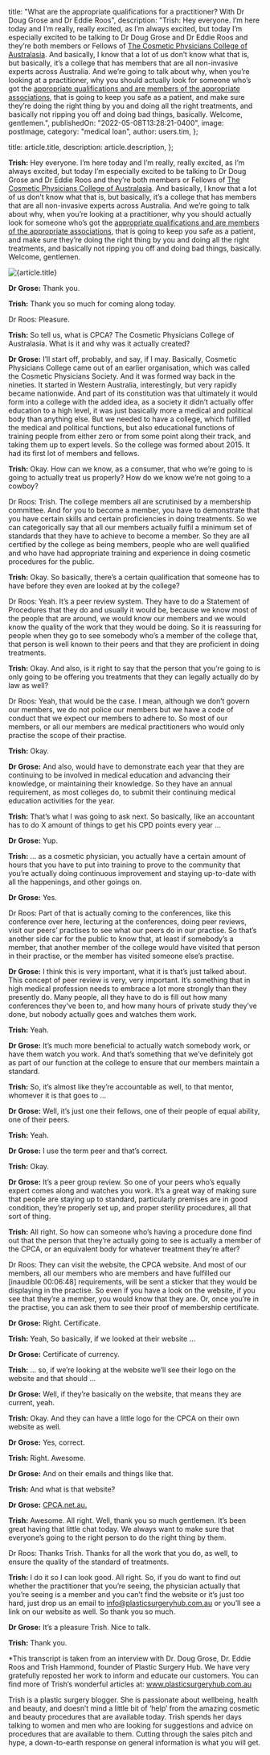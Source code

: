 
  title:
    "What are the appropriate qualifications for a practitioner? With Dr Doug Grose and Dr Eddie Roos",
  description:
    "Trish: Hey everyone. I’m here today and I’m really, really excited, as I’m always excited, but today I’m especially excited to be talking to Dr Doug Grose and Dr Eddie Roos and they’re both members or Fellows of [The Cosmetic Physicians College of Australasia](http://www.cpca.net.au/). And basically, I know that a lot of us don’t know what that is, but basically, it’s a college that has members that are all non-invasive experts across Australia. And we’re going to talk about why, when you’re looking at a practitioner, why you should actually look for someone who’s got the [appropriate qualifications and are members of the appropriate associations](https://www.plasticsurgeryhub.com.au/professional-qualifications-associations-memberships/), that is going to keep you safe as a patient, and make sure they’re doing the right thing by you and doing all the right treatments, and basically not ripping you off and doing bad things, basically. Welcome, gentlemen.",
  publishedOn: "2022-05-08T13:28:21-0400",
  image: postImage,
  category: "medical loan",
  author: users.tim,
};

  title: article.title,
  description: article.description,
};


**Trish:** Hey everyone. I’m here today and I’m really, really excited, as I’m always excited, but today I’m especially excited to be talking to Dr Doug Grose and Dr Eddie Roos and they’re both members or Fellows of [The Cosmetic Physicians College of Australasia](http://www.cpca.net.au/). And basically, I know that a lot of us don’t know what that is, but basically, it’s a college that has members that are all non-invasive experts across Australia. And we’re going to talk about why, when you’re looking at a practitioner, why you should actually look for someone who’s got the [appropriate qualifications and are members of the appropriate associations](https://www.plasticsurgeryhub.com.au/professional-qualifications-associations-memberships/), that is going to keep you safe as a patient, and make sure they’re doing the right thing by you and doing all the right treatments, and basically not ripping you off and doing bad things, basically. Welcome, gentlemen.

<Image src={postImage} alt={article.title} />

**Dr Grose:** Thank you.

**Trish:** Thank you so much for coming along today.

Dr Roos: Pleasure.

**Trish:** So tell us, what is CPCA? The Cosmetic Physicians College of Australasia. What is it and why was it actually created?

**Dr Grose:** I’ll start off, probably, and say, if I may. Basically, Cosmetic Physicians College came out of an earlier organisation, which was called the Cosmetic Physicians Society. And it was formed way back in the nineties. It started in Western Australia, interestingly, but very rapidly became nationwide. And part of its constitution was that ultimately it would form into a college with the added idea, as a society it didn’t actually offer education to a high level, it was just basically more a medical and political body than anything else. But we needed to have a college, which fulfilled the medical and political functions, but also educational functions of training people from either zero or from some point along their track, and taking them up to expert levels. So the college was formed about 2015. It had its first lot of members and fellows.

**Trish:** Okay. How can we know, as a consumer, that who we’re going to is going to actually treat us properly? How do we know we’re not going to a cowboy?

Dr Roos: Trish. The college members all are scrutinised by a membership committee. And for you to become a member, you have to demonstrate that you have certain skills and certain proficiencies in doing treatments. So we can categorically say that all our members actually fulfil a minimum set of standards that they have to achieve to become a member. So they are all certified by the college as being members, people who are well qualified and who have had appropriate training and experience in doing cosmetic procedures for the public.

**Trish:** Okay. So basically, there’s a certain qualification that someone has to have before they even are looked at by the college?

Dr Roos: Yeah. It’s a peer review system. They have to do a Statement of Procedures that they do and usually it would be, because we know most of the people that are around, we would know our members and we would know the quality of the work that they would be doing. So it is reassuring for people when they go to see somebody who’s a member of the college that, that person is well known to their peers and that they are proficient in doing treatments.

**Trish:** Okay. And also, is it right to say that the person that you’re going to is only going to be offering you treatments that they can legally actually do by law as well?

Dr Roos: Yeah, that would be the case. I mean, although we don’t govern our members, we do not police our members but we have a code of conduct that we expect our members to adhere to. So most of our members, or all our members are medical practitioners who would only practise the scope of their practise.

**Trish:** Okay.

**Dr Grose:** And also, would have to demonstrate each year that they are continuing to be involved in medical education and advancing their knowledge, or maintaining their knowledge. So they have an annual requirement, as most colleges do, to submit their continuing medical education activities for the year.

**Trish:** That’s what I was going to ask next. So basically, like an accountant has to do X amount of things to get his CPD points every year …

**Dr Grose:** Yup.

**Trish:** … as a cosmetic physician, you actually have a certain amount of hours that you have to put into training to prove to the community that you’re actually doing continuous improvement and staying up-to-date with all the happenings, and other goings on.

**Dr Grose:** Yes.

Dr Roos: Part of that is actually coming to the conferences, like this conference over here, lecturing at the conferences, doing peer reviews, visit our peers’ practises to see what our peers do in our practise. So that’s another side car for the public to know that, at least if somebody’s a member, that another member of the college would have visited that person in their practise, or the member has visited someone else’s practise.

**Dr Grose:** I think this is very important, what it is that’s just talked about. This concept of peer review is very, very important. It’s something that in high medical profession needs to embrace a lot more strongly than they presently do. Many people, all they have to do is fill out how many conferences they’ve been to, and how many hours of private study they’ve done, but nobody actually goes and watches them work.

**Trish:** Yeah.

**Dr Grose:** It’s much more beneficial to actually watch somebody work, or have them watch you work. And that’s something that we’ve definitely got as part of our function at the college to ensure that our members maintain a standard.

**Trish:** So, it’s almost like they’re accountable as well, to that mentor, whomever it is that goes to …

**Dr Grose:** Well, it’s just one their fellows, one of their people of equal ability, one of their peers.

**Trish:** Yeah.

**Dr Grose:** I use the term peer and that’s correct.

**Trish:** Okay.

**Dr Grose:** It’s a peer group review. So one of your peers who’s equally expert comes along and watches you work. It’s a great way of making sure that people are staying up to standard, particularly premises are in good condition, they’re properly set up, and proper sterility procedures, all that sort of thing.

**Trish:** All right. So how can someone who’s having a procedure done find out that the person that they’re actually going to see is actually a member of the CPCA, or an equivalent body for whatever treatment they’re after?

Dr Roos: They can visit the website, the CPCA website. And most of our members, all our members who are members and have fulfilled our [inaudible 00:06:48] requirements, will be sent a sticker that they would be displaying in the practise. So even if you have a look on the website, if you see that they’re a member, you would know that they are. Or, once you’re in the practise, you can ask them to see their proof of membership certificate.

**Dr Grose:** Right. Certificate.

**Trish:** Yeah, So basically, if we looked at their website …

**Dr Grose:** Certificate of currency.

**Trish:** … so, if we’re looking at the website we’ll see their logo on the website and that should …

**Dr Grose:** Well, if they’re basically on the website, that means they are current, yeah.

**Trish:** Okay. And they can have a little logo for the CPCA on their own website as well.

**Dr Grose:** Yes, correct.

**Trish:** Right. Awesome.

**Dr Grose:** And on their emails and things like that.

**Trish:** And what is that website?

**Dr Grose:** [CPCA.net.au.](http://www.cpca.net.au/)

**Trish:** Awesome. All right. Well, thank you so much gentlemen. It’s been great having that little chat today. We always want to make sure that everyone’s going to the right person to do the right thing by them.

Dr Roos: Thanks Trish. Thanks for all the work that you do, as well, to ensure the quality of the standard of treatments.

**Trish:** I do it so I can look good. All right. So, if you do want to find out whether the practitioner that you’re seeing, the physician actually that you’re seeing is a member and you can’t find the website or it’s just too hard, just drop us an email to [info@plasticsurgeryhub.com.au](info@plasticsurgeryhub.com.au) or you’ll see a link on our website as well. So thank you so much.

**Dr Grose:** It’s a pleasure Trish. Nice to talk.

**Trish:** Thank you.

\*This transcript is taken from an interview with Dr. Doug Grose, Dr. Eddie Roos and Trish Hammond, founder of Plastic Surgery Hub. We have very gratefully reposted her work to inform and educate our customers. You can find more of Trish’s wonderful articles at: www.plasticsurgeryhub.com.au

Trish is a plastic surgery blogger. She is passionate about wellbeing, health and beauty, and doesn’t mind a little bit of ‘help’ from the amazing cosmetic and beauty procedures that are available today. Trish spends her days talking to women and men who are looking for suggestions and advice on procedures that are available to them. Cutting through the sales pitch and hype, a down-to-earth response on general information is what you will get.
